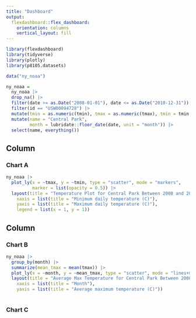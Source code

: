 ```yaml
---
title: "Dashboard"
output: 
  flexdashboard::flex_dashboard:
    orientation: columns
    vertical_layout: fill
---
```


```r
library(flexdashboard)
library(tidyverse)
library(plotly)
library(p8105.datasets)

data("ny_noaa")

ny_noaa = 
  ny_noaa |> 
  drop_na() |> 
  filter(date >= as.Date("2008-01-01"), date <= as.Date("2010-12-31")) |> 
  filter(id == "USW00094728") |> 
  mutate(tmin = as.numeric(tmin), tmax = as.numeric(tmax), tmin = tmin / 10, tmax = tmax / 10) |> 
  mutate(name = "Central Park",
         month = lubridate::floor_date(date, unit = "month")) |> 
  select(name, everything())
```

Column {data-width=650}
-----------------------------------------------------------------------

### Chart A

```r
ny_noaa |> 
  plot_ly(x = ~tmax, y = ~tmin, type = "scatter", mode = "markers", 
          marker = list(opacity = 0.5)) |> 
  layout(title = "Temperature Plot for Central Park Between 2008 and 2010",
    xaxis = list(title = "Minimum daily temperature (C)"),
    yaxis = list(title = "Maximum daily temperature (C)"),
    legend = list(x = 1, y = 1))
```

Column {data-width=350}
-----------------------------------------------------------------------

### Chart B

```r
ny_noaa |>
  group_by(month) |>
  summarize(mean_tmax = mean(tmax)) |>
  plot_ly(x = ~month, y = ~mean_tmax, type = "scatter", mode = "lines+markers") |>
  layout(title = "Average Max Temperature for Central Park Between 2008 and 2010",
    xaxis = list(title = "Month"),
    yaxis = list(title = "Average maximum temperature (C)"))
  
```

### Chart C

```r

```

